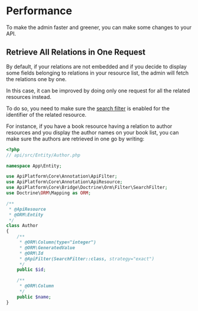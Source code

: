 # Performance

To make the admin faster and greener, you can make some changes to your API.

## Retrieve All Relations in One Request

By default, if your relations are not embedded and if you decide to display some fields belonging to relations in your resource list,
the admin will fetch the relations one by one.

In this case, it can be improved by doing only one request for all the related resources instead.

To do so, you need to make sure the [search filter](../core/filters.md#search-filter) is enabled for the identifier of the related resource.

For instance, if you have a book resource having a relation to author resources and you display the author names on your book list,
you can make sure the authors are retrieved in one go by writing:

```php
<?php
// api/src/Entity/Author.php

namespace App\Entity;

use ApiPlatform\Core\Annotation\ApiFilter;
use ApiPlatform\Core\Annotation\ApiResource;
use ApiPlatform\Core\Bridge\Doctrine\Orm\Filter\SearchFilter;
use Doctrine\ORM\Mapping as ORM;

/**
 * @ApiResource
 * @ORM\Entity
 */
class Author
{
    /**
     * @ORM\Column(type="integer")
     * @ORM\GeneratedValue
     * @ORM\Id
     * @ApiFilter(SearchFilter::class, strategy="exact")
     */
    public $id;

    /**
     * @ORM\Column
     */
    public $name;
}
```
